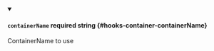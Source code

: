 
<details className="config-field" data-expandable="false" open>
<summary>

#### `containerName` <span className="config-field-required" data-required="false">required</span> <span className="config-field-type">string</span> <span className="config-field-default"></span> <span className="config-field-enum"></span> {#hooks-container-containerName}

ContainerName to use

</summary>



</details>
